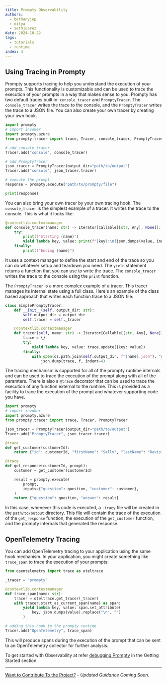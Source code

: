 ```yaml
---
title: Prompty Observability
authors:
  - bethanyjep
  - nitya
  - sethjuarez
date: 2024-10-22
tags:
  - tutorials
  - runtime
index: 4
---
```


## Using Tracing in Prompty

Prompty supports tracing to help you understand the execution of your prompts. This functionality is customizable and can be used to trace the execution of your prompts in a way that makes sense to you. Prompty has two default traces built in: `console_tracer` and `PromptyTracer`. The `console_tracer` writes the trace to the console, and the `PromptyTracer` writes the trace to a JSON file. You can also create your own tracer by creating your own hook.

```python
import prompty
# import invoker
import prompty.azure
from prompty.tracer import trace, Tracer, console_tracer, PromptyTracer

# add console tracer
Tracer.add("console", console_tracer)

# add PromptyTracer
json_tracer = PromptyTracer(output_dir="path/to/output")
Tracer.add("console", json_tracer.tracer)

# execute the prompt
response = prompty.execute("path/to/prompty/file")

print(response)
```

You can also bring your own tracer by your own tracing hook. The `console_tracer` is the simplest example of a tracer. It writes the trace to the console.
This is what it looks like:

```python
@contextlib.contextmanager
def console_tracer(name: str) -> Iterator[Callable[[str, Any], None]]:
    try:
        print(f"Starting {name}")
        yield lambda key, value: print(f"{key}:\n{json.dumps(value, indent=4)}")
    finally:
        print(f"Ending {name}")

```

It uses a context manager to define the start and end of the trace so you can do whatever setup and teardown you need. The `yield` statement returns a function that you can use to write the trace. The `console_tracer` writes the trace to the console using the `print` function.

The `PromptyTracer` is a more complex example of a tracer. This tracer manages its internal state using a full class. Here's an example of the class based approach that writes each function trace to a JSON file:

```python
class SimplePromptyTracer:
    def __init__(self, output_dir: str):
        self.output_dir = output_dir
        self.tracer = self._tracer

    @contextlib.contextmanager
    def tracer(self, name: str) -> Iterator[Callable[[str, Any], None]]:
        trace = {}
        try:
            yield lambda key, value: trace.update({key: value})
        finally:
            with open(os.path.join(self.output_dir, f"{name}.json"), "w") as f:
                json.dump(trace, f, indent=4)
```

The tracing mechanism is supported for all of the prompty runtime internals and can be used to trace the execution of the prompt along with all of the paramters. There is also a `@trace` decorator that can be used to trace the execution of any function external to the runtime. This is provided as a facility to trace the execution of the prompt and whatever supporting code you have.

```python
import prompty
# import invoker
import prompty.azure
from prompty.tracer import trace, Tracer, PromptyTracer

json_tracer = PromptyTracer(output_dir="path/to/output")
Tracer.add("PromptyTracer", json_tracer.tracer)

@trace
def get_customer(customerId):
    return {"id": customerId, "firstName": "Sally", "lastName": "Davis"}

@trace
def get_response(customerId, prompt):
    customer = get_customer(customerId)

    result = prompty.execute(
        prompt,
        inputs={"question": question, "customer": customer},
    )
    return {"question": question, "answer": result}

```

In this case, whenever this code is executed, a `.tracy` file will be created in the `path/to/output` directory. This file will contain the trace of the execution of the `get_response` function, the execution of the `get_customer` function, and the prompty internals that generated the response.

## OpenTelemetry Tracing
You can add OpenTelemetry tracing to your application using the same hook mechanism. In your application, you might create something like `trace_span` to trace the execution of your prompts:

```python
from opentelemetry import trace as oteltrace

_tracer = "prompty"

@contextlib.contextmanager
def trace_span(name: str):
    tracer = oteltrace.get_tracer(_tracer)
    with tracer.start_as_current_span(name) as span:
        yield lambda key, value: span.set_attribute(
            key, json.dumps(value).replace("\n", "")
        )

# adding this hook to the prompty runtime
Tracer.add("OpenTelemetry", trace_span)

```

This will produce spans during the execution of the prompt that can be sent to an OpenTelemetry collector for further analysis.


To get started with Observability at refer [debugging Prompty](/docs/getting-started/debugging-prompty) in the Getting Started section.


---
[Want to Contribute To the Project?](/docs/contributing/) - _Updated Guidance Coming Soon_.
